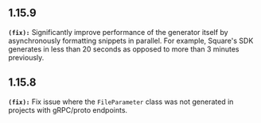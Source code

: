 ## 1.15.9
**`(fix):`** Significantly improve performance of the generator itself by asynchronously formatting snippets in parallel.
For example, Square's SDK generates in less than 20 seconds as opposed to more than 3 minutes previously.


## 1.15.8
**`(fix):`** Fix issue where the `FileParameter` class was not generated in projects with gRPC/proto endpoints.

